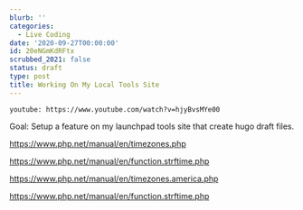 ```yaml
---
blurb: ''
categories:
  - Live Coding
date: '2020-09-27T00:00:00'
id: 20eNGmKdRFtx
scrubbed_2021: false
status: draft
type: post
title: Working On My Local Tools Site
---
```


`youtube: https://www.youtube.com/watch?v=hjyBvsMYe00`

Goal: Setup a feature on my launchpad tools site that create hugo draft files. 


https://www.php.net/manual/en/timezones.php

https://www.php.net/manual/en/function.strftime.php

https://www.php.net/manual/en/timezones.america.php

https://www.php.net/manual/en/function.strftime.php
